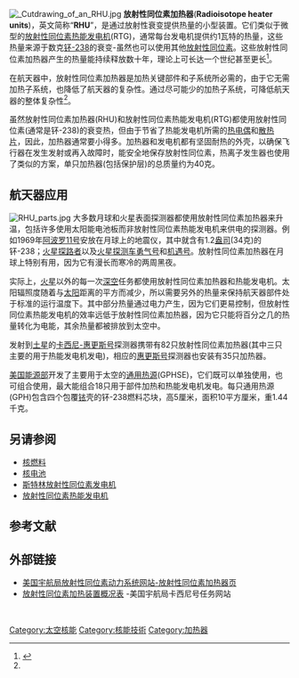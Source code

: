 [[Image:_Cutdrawing_of_an_RHU.jpg|thumb]]
'''放射性同位素加热器'''('''Radioisotope heater units''')，英文简称“'''RHU'''”，是通过放射性衰变提供热量的小型装置。它们类似于微型的[[放射性同位素热能发电机|放射性同位素热能发电机]](RTG)，通常每台发电机提供约1瓦特的热量，这些热量来源于数克[[钚的同位素|钚-238]]的衰变-虽然也可以使用其他[[放射性同位素|放射性同位素]]。这些放射性同位素加热器产生的热量能持续释放数十年，理论上可长达一个世纪甚至更长<ref name=doe1>{{Cite web|title = 美国能源部：放射性同位素加热器|publisher = 美国能源部, 太空和国防电力系统办室|date = 1998年12月|url = https://saturn.jpl.nasa.gov/system/downloadable_items/291_rhu.pdf|access-date = 2010年3月24日|archive-date = 2016年8月10日|archive-url = https://web.archive.org/web/20160810043227/https://saturn.jpl.nasa.gov/system/downloadable_items/291_rhu.pdf|dead-url = yes}}</ref>。

在航天器中，放射性同位素加热器是加热关键部件和子系统所必需的，由于它无需加热子系统，也降低了航天器的复杂性。通过尽可能少的加热子系统，可降低航天器的整体复杂性<ref name=doe1/>。

虽然放射性同位素加热器(RHU)和放射性同位素热能发电机(RTG)都使用放射性同位素(通常是钚-238)的衰变热，但由于节省了热能发电机所需的[[热电偶|热电偶]]和[[散热片|散热片]]，因此，加热器通常要小得多。加热器和发电机都有坚固耐热的外壳，以确保飞行器在发生发射或再入故障时，能安全地保存放射性同位素，热离子发生器也使用了类似的方案，单只加热器(包括保护层)的总质量约为40克。

== 航天器应用 ==
[[File:RHU_parts.jpg|right]] 
大多数月球和火星表面探测器都使用放射性同位素加热器来升温，包括许多使用太阳能电池板而非放射性同位素热能发电机来供电的探测器。例如1969年[[阿波罗11号|阿波罗11号]]安放在月球上的地震仪，其中就含有1.2[[盎司|盎司]](34克)的钚-238；[[火星探路者|火星探路者]]以及[[火星探测漫游者|火星探测车]][[勇气号火星探测器|勇气号]]和[[机遇号火星漫游车|机遇号]]。放射性同位素加热器在月球上特别有用，因为它有漫长而寒冷的两周黑夜。

实际上，[[火星|火星]]以外的每一次[[外层空间|深空]]任务都使用放射性同位素加热器和热能发电机。太阳辐照度随着与[[太阳|太阳]]距离的平方而减少，所以需要另外的热量来保持航天器部件处于标准的运行温度下。其中部分热量通过电力产生，因为它们更易控制，但放射性同位素热能发电机的效率远低于放射性同位素加热器，因为它只能将百分之几的热量转化为电能，其余热量都被排放到太空中。

发射到[[土星|土星]]的[[卡西尼-惠更斯号|卡西尼-惠更斯号]]探测器携带有82只放射性同位素加热器(其中三只主要的用于热能发电机发电)，相应的[[惠更斯号|惠更斯号]]探测器也安装有35只加热器。

[[美国能源部|美国能源部]]开发了主要用于太空的[[通用热源|通用热源]](GPHSE)，它们既可以单独使用，也可组合使用，最大能组合18只用于部件加热和热能发电机发电。每只通用热源(GPH)包含四个包覆[[铱|铱]]壳的钚-238燃料芯块，高5厘米，面积10平方厘米，重1.44千克。
==另请参阅==
{{portal|核技术}}
* [[核燃料|核燃料]]
* [[核电池|核电池]]
* [[斯特林放射性同位素发电机|斯特林放射性同位素发电机]]
* [[放射性同位素热能发电机|放射性同位素热能发电机]]
==参考文献==
{{reflist}}
==外部链接==
*[http://solarsystem.nasa.gov/rps/rhu.cfm 美国宇航局放射性同位素动力系统网站-放射性同位素加热器页] {{Wayback|url=http://solarsystem.nasa.gov/rps/rhu.cfm |date=20170417130225 }}
*[https://saturn.jpl.nasa.gov/system/downloadable_items/291_rhu.pdf 放射性同位素加热装置概况表] {{Wayback|url=https://saturn.jpl.nasa.gov/system/downloadable_items/291_rhu.pdf |date=20160810043227 }}-美国宇航局卡西尼号任务网站
 
[[Category:太空核能|Category:太空核能]]
[[Category:核能技術|Category:核能技術]]
[[Category:加热器|Category:加热器]]